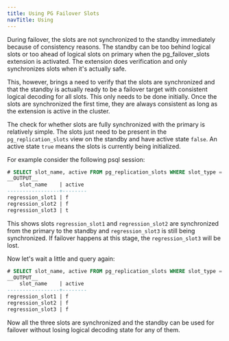 ```yaml
---
title: Using PG Failover Slots
navTitle: Using
---
```


During failover, the slots are not synchronized to the standby immediately because of consistency reasons. The standby can be too behind logical slots or too ahead of logical slots on primary when the pg_failover_slots extension is activated. The extension does verification and only synchronizes slots when it's actually safe.

This, however, brings a need to verify that the slots are synchronized and that the standby is actually ready to be a failover target with consistent logical decoding for all slots. This only needs to be done initially. Once the slots are synchronized the first time, they are always consistent as long as the extension is active in the cluster.

The check for whether slots are fully synchronized with the primary is relatively simple. The slots just need to be present in the `pg_replication_slots` view on the standby and have active state `false`. An active state `true` means the slots is currently being initialized.

For example consider the following psql session:

```sql
# SELECT slot_name, active FROM pg_replication_slots WHERE slot_type = 'logical';
__OUTPUT__
    slot_name    | active
-----------------+--------
regression_slot1 | f
regression_slot2 | f
regression_slot3 | t
```

This shows slots `regression_slot1` and `regression_slot2` are synchronized from the primary to the standby and `regression_slot3` is still being synchronized. If failover happens at this stage, the `regression_slot3` will be lost.

Now let's wait a little and query again:

```sql
# SELECT slot_name, active FROM pg_replication_slots WHERE slot_type = 'logical';
__OUTPUT__
    slot_name    | active
-----------------+--------
regression_slot1 | f
regression_slot2 | f
regression_slot3 | f
```
Now all the three slots are synchronized and the standby can be used for failover without losing logical decoding state for any of them.